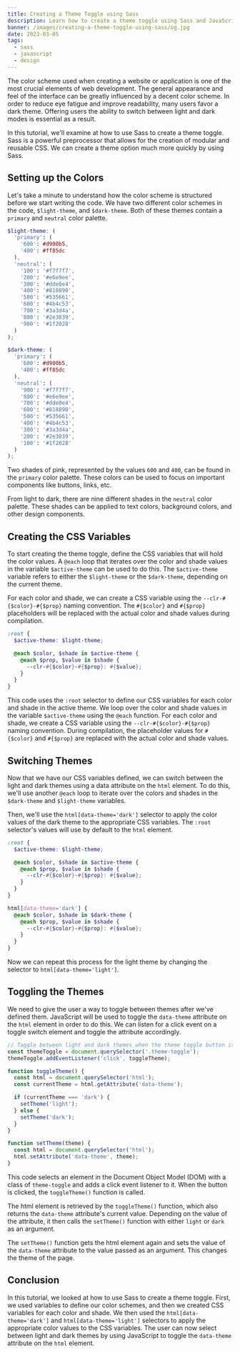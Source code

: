 ---
title: Creating a Theme Toggle using Sass
description: Learn how to create a theme toggle using Sass and JavaScript to allow users to switch between light and dark themes on your website or application.
banner: /images/creating-a-theme-toggle-using-sass/og.jpg
date: 2023-03-05
tags:
  - sass
  - javascript
  - design
---

The color scheme used when creating a website or application is one of the most crucial elements of web development. The general appearance and feel of the interface can be greatly influenced by a decent color scheme. In order to reduce eye fatigue and improve readability, many users favor a dark theme. Offering users the ability to switch between light and dark modes is essential as a result.

In this tutorial, we'll examine at how to use Sass to create a theme toggle. Sass is a powerful preprocessor that allows for the creation of modular and reusable CSS. We can create a theme option much more quickly by using Sass.

## Setting up the Colors

Let's take a minute to understand how the color scheme is structured before we start writing the code. We have two different color schemes in the code, `$light-theme`, and `$dark-theme`. Both of these themes contain a `primary` and `neutral` color palette.

```scss:scss/abstracts/_colors.scss
$light-theme: (
  'primary': (
    '600': #d900b5,
    '400': #ff85dc
  ),
  'neutral': (
    '100': '#f7f7f7',
    '200': '#e6e9ee',
    '300': '#dde0e4',
    '400': '#818890',
    '500': '#535661',
    '600': '#4b4c53',
    '700': '#3a3d4a',
    '800': '#2e3039',
    '900': '#1f2028'
  )
);

$dark-theme: (
  'primary': (
    '600': #d900b5,
    '400': #ff85dc
  ),
  'neutral': (
    '900': '#f7f7f7',
    '800': '#e6e9ee',
    '700': '#dde0e4',
    '600': '#818890',
    '500': '#535661',
    '400': '#4b4c53',
    '300': '#3a3d4a',
    '200': '#2e3039',
    '100': '#1f2028'
  )
);
```

Two shades of pink, represented by the values `600` and `400`, can be found in the `primary` color palette. These colors can be used to focus on important components like buttons, links, etc.

From light to dark, there are nine different shades in the `neutral` color palette. These shades can be applied to text colors, background colors, and other design components.

## Creating the CSS Variables

To start creating the theme toggle, define the CSS variables that will hold the color values. A `@each` loop that iterates over the color and shade values in the variable `$active-theme` can be used to do this. The `$active-theme` variable refers to either the `$light-theme` or the `$dark-theme`, depending on the current theme.

For each color and shade, we can create a CSS variable using the `--clr-#{$color}-#{$prop}` naming convention. The `#{$color}` and `#{$prop}` placeholders will be replaced with the actual color and shade values during compilation.

```scss:scss/base/_root.scss
:root {
  $active-theme: $light-theme;

  @each $color, $shade in $active-theme {
    @each $prop, $value in $shade {
      --clr-#{$color}-#{$prop}: #{$value};
    }
  }
}
```

This code uses the `:root` selector to define our CSS variables for each color and shade in the active theme. We loop over the color and shade values in the variable `$active-theme` using the `@each` function. For each color and shade, we create a CSS variable using the `--clr-#{$color}-#{$prop}` naming convention. During compilation, the placeholder values for `#{$color}` and `#{$prop}` are replaced with the actual color and shade values.

## Switching Themes

Now that we have our CSS variables defined, we can switch between the light and dark themes using a data attribute on the `html` element. To do this, we'll use another `@each` loop to iterate over the colors and shades in the `$dark-theme` and `$light-theme` variables.

Then, we'll use the `html[data-theme='dark']` selector to apply the color values of the dark theme to the appropriate CSS variables. The `:root` selector's values will use by default to the `html` element.

```scss:scss/base/_root.scss
:root {
  $active-theme: $light-theme;

  @each $color, $shade in $active-theme {
    @each $prop, $value in $shade {
      --clr-#{$color}-#{$prop}: #{$value};
    }
  }
}

html[data-theme='dark'] {
  @each $color, $shade in $dark-theme {
    @each $prop, $value in $shade {
      --clr-#{$color}-#{$prop}: #{$value};
    }
  }
}
```

Now we can repeat this process for the light theme by changing the selector to `html[data-theme='light']`.

## Toggling the Themes

We need to give the user a way to toggle between themes after we've defined them. JavaScript will be used to toggle the `data-theme` attribute on the `html` element in order to do this. We can listen for a click event on a toggle switch element and toggle the attribute accordingly.

```js
// Toggle between light and dark themes when the theme toggle button is clicked
const themeToggle = document.querySelector('.theme-toggle');
themeToggle.addEventListener('click', toggleTheme);

function toggleTheme() {
  const html = document.querySelector('html');
  const currentTheme = html.getAttribute('data-theme');

  if (currentTheme === 'dark') {
    setTheme('light');
  } else {
    setTheme('dark');
  }
}

function setTheme(theme) {
  const html = document.querySelector('html');
  html.setAttribute('data-theme', theme);
}
```

This code selects an element in the Document Object Model (DOM) with a class of `theme-toggle` and adds a click event listener to it. When the button is clicked, the `toggleTheme()` function is called.

The html element is retrieved by the `toggleTheme()` function, which also returns the `data-theme` attribute's current value. Depending on the value of the attribute, it then calls the `setTheme()` function with either `light` or `dark` as an argument.

The `setTheme()` function gets the html element again and sets the value of the `data-theme` attribute to the value passed as an argument. This changes the theme of the page.

## Conclusion

In this tutorial, we looked at how to use Sass to create a theme toggle. First, we used variables to define our color schemes, and then we created CSS variables for each color and shade. We then used the `html[data-theme='dark']` and `html[data-theme='light']` selectors to apply the appropriate color values to the CSS variables. The user can now select between light and dark themes by using JavaScript to toggle the `data-theme` attribute on the `html` element.
